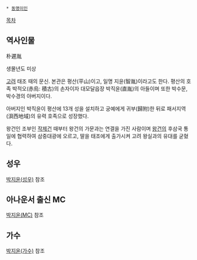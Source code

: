  * [[동명이인]]

[[목차]]

== 역사인물 ==
朴遲胤

생몰년도 미상

[[고려]] 태조 때의 문신. 본관은 평산(平山)이고, 일명 지윤(智胤)이라고도 한다. 평산의 호족 박적오(赤烏: 積古)의 손자이자 대모달읍장 박직윤(直胤)의 아들이며 또한 박수문, 박수경의 아버지이다. 

아버지인 박직윤이 평산에 13개 성을 설치하고 궁예에게 귀부(歸附)한 뒤로 패서지역(浿西地域)의 유력 호족으로 성장했다.

왕건인 조부인 [[작제건]] 때부터 왕건의 가문과는 연결을 가진 사람이며 [[왕건]]의 후삼국 통일에 협력하여 삼중대광에 오르고, 딸을 태조에게 출가시켜 고려 왕실과의 유대를 굳혔다.

== 성우 ==
[[박지윤(성우)]] 참조

== 아나운서 출신 MC ==
[[박지윤(MC)]] 참조

== 가수 ==
[[박지윤(가수)]] 참조
